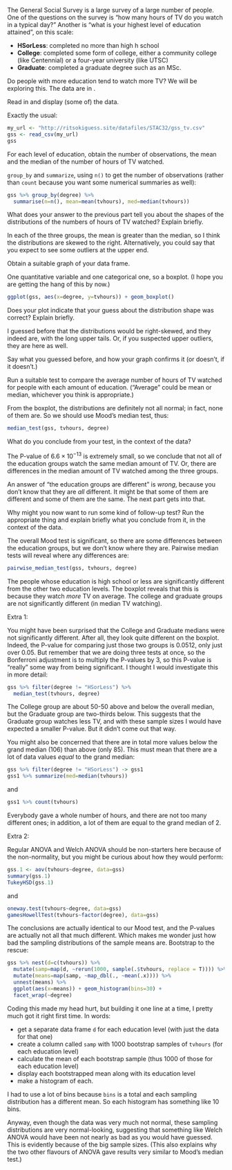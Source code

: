 
\question The General Social Survey is a large survey of a large number of people. One of the questions on the survey is "how many hours of TV do you watch in a typical day?" Another is "what is your highest level of education attained", on this scale:

- **HSorLess**: completed no more than high h school
- **College**: completed some form of college, either a community college (like Centennial) or a four-year university (like UTSC)
- **Graduate**: completed a graduate degree such as an MSc.

Do people with more education tend to watch more TV? We will be exploring this. The data are in \url{http://ritsokiguess.site/datafiles/STAC32/gss_tv.csv}.

\bP

\p[2] Read in and display (some of) the data.

\bS

Exactly the usual:

```r
my_url <- "http://ritsokiguess.site/datafiles/STAC32/gss_tv.csv"
gss <- read_csv(my_url)
gss
```

\eS

\p[3] For each level of education, obtain the number of observations, the mean and the median of the number of hours of TV watched.

\bS

`group_by` and `summarize`, using `n()` to get the number of observations (rather than `count` because you want some numerical summaries as well):

```r
gss %>% group_by(degree) %>% 
  summarise(n=n(), mean=mean(tvhours), med=median(tvhours))
```


\eS

\p[2] What does your answer to the previous part tell you about the shapes of the distributions of the numbers of hours of TV watched? Explain briefly. 

\bS

In each of the three groups, the mean is greater than the median, so I think the distributions are skewed to the right. Alternatively, you could say that you expect to see some outliers at the upper end.

\eS

\p[2] Obtain a suitable graph of your data frame.

\bS

One quantitative variable and one categorical one, so a boxplot. (I hope you are getting the hang of this by now.)

```r
ggplot(gss, aes(x=degree, y=tvhours)) + geom_boxplot()
```

\eS

\p[2] Does your plot indicate that your guess about the distribution shape was correct? Explain briefly.

\bS

I guessed before that the distributions would be right-skewed, and they indeed are, with the long upper tails. Or, if you suspected upper outliers, they are here as well.

Say what you guessed before, and how your graph confirms it (or doesn't, if it doesn't.)

\eS

\p[2] Run a suitable test to compare the average number of hours of TV watched for people with each amount of education. ("Average" could be mean or median, whichever you think is appropriate.)

\bS

From the boxplot, the distributions are definitely not all normal; in fact, none of them are. So we should use Mood's median test, thus:

```r
median_test(gss, tvhours, degree)
```

\eS

\p[2] What do you conclude from your test, in the context of the data?

\bS

The P-value of $6.6\times 10^{-13}$ is extremely small, so we conclude that not all of the education groups watch the same median amount of TV. 
Or, there are differences in the median amount of TV watched among the three groups.

An answer of "the education groups are different" is *wrong*, because you don't know that they are *all* different. It might be that some of them are different and some of them are the same. The next part gets into that.

\eS

\p[3] Why might you now want to run some kind of follow-up test? Run the appropriate thing and explain briefly what you conclude from it, in the context of the data.

\bS

The overall Mood test is significant, so there are some differences between the education groups, but we don't know where they are.  Pairwise median tests will reveal where any differences are:

```r
pairwise_median_test(gss, tvhours, degree)
```

The people whose education is high school or less are significantly different from the other two education levels. The boxplot reveals that this is because they watch *more* TV on average. The college and graduate groups are not significantly different (in median TV watching).

Extra 1:

You might have been surprised that the College and Graduate medians were not significantly different. After all, they look quite different on the boxplot. Indeed, the P-value for comparing just those two groups is 0.0512, only just over 0.05. But remember that we are doing three tests at once, so the Bonferroni adjustment is to multiply the P-values by 3, so this P-value is "really" some way from being significant. 
I thought I would investigate this in more detail:

```r
gss %>% filter(degree != "HSorLess") %>% 
  median_test(tvhours, degree)
```

The College group are about 50-50 above and below the overall median, but the Graduate group are two-thirds below. This suggests that the Graduate group watches less TV, and with these sample sizes I would have expected a smaller P-value. But it didn't come out that way. 

You might also be concerned that there are in total more values below the grand median (106) than above (only 85). This must mean that there are a lot of data values *equal* to the grand median:

```r
gss %>% filter(degree != "HSorLess") -> gss1
gss1 %>% summarize(med=median(tvhours))
```

and

```r
gss1 %>% count(tvhours)
```

Everybody gave a whole number of hours, and there are not too many different ones; in addition, a lot of them are equal to the grand median of 2.

Extra 2:

Regular ANOVA and Welch ANOVA should be non-starters here because of the non-normality, but you might be curious about how they would perform:

```r
gss.1 <- aov(tvhours~degree, data=gss)
summary(gss.1)
TukeyHSD(gss.1)
```

and

```r
oneway.test(tvhours~degree, data=gss)
gamesHowellTest(tvhours~factor(degree), data=gss)
```

The conclusions are actually identical to our Mood test, and the P-values are actually not all that much different. Which makes me wonder just how bad the sampling distributions of the sample means are. Bootstrap to the rescue:

```r
gss %>% nest(d=c(tvhours)) %>% 
  mutate(samp=map(d, ~rerun(1000, sample(.$tvhours, replace = T)))) %>% 
  mutate(means=map(samp, ~map_dbl(., ~mean(.x)))) %>% 
  unnest(means) %>% 
  ggplot(aes(x=means)) + geom_histogram(bins=30) + 
  facet_wrap(~degree)
```

Coding this made my head hurt, but building it one line at a time, I pretty much got it right first time. In words:

- get a separate data frame `d` for each education level (with just the data for that one)
- create a column called `samp` with 1000 bootstrap samples of `tvhours` (for each education level)
- calculate the mean of each bootstrap sample (thus 1000 of those for each education level)
- display each bootstrapped mean along with its education level
- make a histogram of each.

I had to use a lot of bins because `bins` is a total and each sampling distribution has a different mean. So each histogram has something like 10 bins.

Anyway, even though the data was very much not normal, these sampling distributions are very normal-looking, suggesting that something like Welch ANOVA would have been not nearly as bad as you would have guessed. This is evidently because of the big sample sizes. (This also explains why the two other flavours of ANOVA gave results very similar to Mood's median test.)

\eS

\eP




